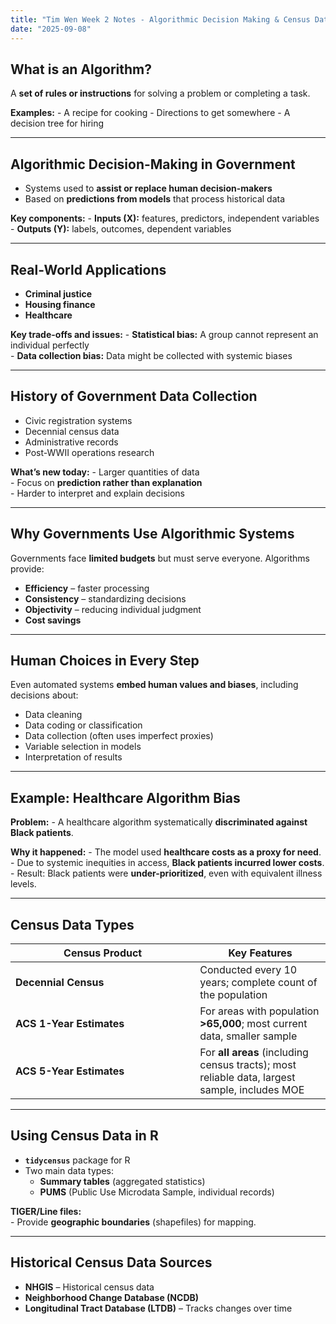 ```yaml
---
title: "Tim Wen Week 2 Notes - Algorithmic Decision Making & Census Data"
date: "2025-09-08"
---
```


## What is an Algorithm?

A **set of rules or instructions** for solving a problem or completing a task.

**Examples:**
- A recipe for cooking
- Directions to get somewhere
- A decision tree for hiring

---

## Algorithmic Decision-Making in Government

- Systems used to **assist or replace human decision-makers**
- Based on **predictions from models** that process historical data

**Key components:**
- **Inputs (X):** features, predictors, independent variables  
- **Outputs (Y):** labels, outcomes, dependent variables

---

## Real-World Applications

- **Criminal justice**
- **Housing finance**
- **Healthcare**

**Key trade-offs and issues:**
- **Statistical bias:** A group cannot represent an individual perfectly  
- **Data collection bias:** Data might be collected with systemic biases

---

## History of Government Data Collection

- Civic registration systems  
- Decennial census data  
- Administrative records  
- Post-WWII operations research

**What’s new today:**
- Larger quantities of data  
- Focus on **prediction rather than explanation**  
- Harder to interpret and explain decisions

---

## Why Governments Use Algorithmic Systems

Governments face **limited budgets** but must serve everyone. Algorithms provide:

- **Efficiency** – faster processing  
- **Consistency** – standardizing decisions  
- **Objectivity** – reducing individual judgment  
- **Cost savings**

---

## Human Choices in Every Step

Even automated systems **embed human values and biases**, including decisions about:

- Data cleaning  
- Data coding or classification  
- Data collection (often uses imperfect proxies)  
- Variable selection in models  
- Interpretation of results

---

## Example: Healthcare Algorithm Bias

**Problem:**
- A healthcare algorithm systematically **discriminated against Black patients**.

**Why it happened:**
- The model used **healthcare costs as a proxy for need**.
- Due to systemic inequities in access, **Black patients incurred lower costs**.
- Result: Black patients were **under-prioritized**, even with equivalent illness levels.

---

## Census Data Types

| Census Product      | Key Features |
|--------------------|--------------|
| **Decennial Census** | Conducted every 10 years; complete count of the population |
| **ACS 1-Year Estimates** | For areas with population **>65,000**; most current data, smaller sample |
| **ACS 5-Year Estimates** | For **all areas** (including census tracts); most reliable data, largest sample, includes MOE |

---

## Using Census Data in R

- **`tidycensus`** package for R  
- Two main data types:
  - **Summary tables** (aggregated statistics)
  - **PUMS** (Public Use Microdata Sample, individual records)

**TIGER/Line files:**  
- Provide **geographic boundaries** (shapefiles) for mapping.

---

## Historical Census Data Sources

- **NHGIS** – Historical census data  
- **Neighborhood Change Database (NCDB)**  
- **Longitudinal Tract Database (LTDB)** – Tracks changes over time


